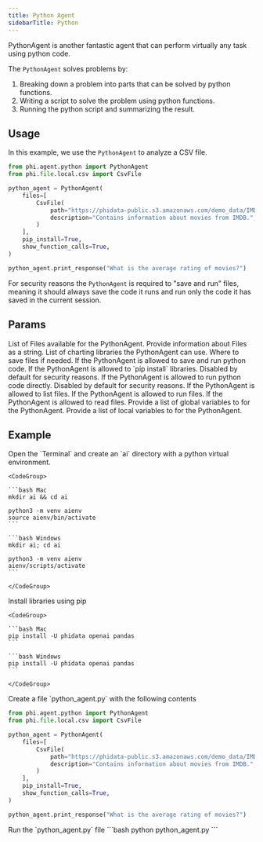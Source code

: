 ```yaml
---
title: Python Agent
sidebarTitle: Python
---
```


PythonAgent is another fantastic agent that can perform virtually any task using python code.

The `PythonAgent` solves problems by:

1. Breaking down a problem into parts that can be solved by python functions.
2. Writing a script to solve the problem using python functions.
3. Running the python script and summarizing the result.

## Usage

In this example, we use the `PythonAgent` to analyze a CSV file.

```python python_agent.py
from phi.agent.python import PythonAgent
from phi.file.local.csv import CsvFile

python_agent = PythonAgent(
    files=[
        CsvFile(
            path="https://phidata-public.s3.amazonaws.com/demo_data/IMDB-Movie-Data.csv",
            description="Contains information about movies from IMDB.",
        )
    ],
    pip_install=True,
    show_function_calls=True,
)

python_agent.print_response("What is the average rating of movies?")
```

<Warning>

For security reasons the `PythonAgent` is required to "save and run" files,
meaning it should always save the code it runs and run only the code it has
saved in the current session.

</Warning>

## Params

<ResponseField name="files" type="List[File]" default="None">
  List of Files available for the PythonAgent.
</ResponseField>
<ResponseField name="file_information" type="str" default="None">
  Provide information about Files as a string.
</ResponseField>
<ResponseField
  name="charting_libraries"
  type="List[str]"
  default="['plotly', 'matplotlib', 'seaborn']"
>
  List of charting libraries the PythonAgent can use.
</ResponseField>
<ResponseField name="base_dir" type="Path" default=".">
  Where to save files if needed.
</ResponseField>
<ResponseField name="save_and_run" type="bool" default="True">
  If the PythonAgent is allowed to save and run python code.
</ResponseField>
<ResponseField name="pip_install" type="bool" default="False">
  If the PythonAgent is allowed to `pip install` libraries. Disabled by default
  for security reasons.
</ResponseField>
<ResponseField name="run_code" type="bool" default="False">
  If the PythonAgent is allowed to run python code directly. Disabled by default
  for security reasons.
</ResponseField>
<ResponseField name="list_files" type="bool" default="False">
  If the PythonAgent is allowed to list files.
</ResponseField>
<ResponseField name="run_files" type="bool" default="True">
  If the PythonAgent is allowed to run files.
</ResponseField>
<ResponseField name="read_files" type="bool" default="False">
  If the PythonAgent is allowed to read files.
</ResponseField>
<ResponseField name="safe_globals" type="dict" default="None">
  Provide a list of global variables to for the PythonAgent.
</ResponseField>
<ResponseField name="safe_locals" type="dict" default="None">
  Provide a list of local variables to for the PythonAgent.
</ResponseField>

## Example

<Steps>
  <Step title="Create a virtual environment">
    Open the `Terminal` and create an `ai` directory with a python virtual environment.

    <CodeGroup>

    ```bash Mac
    mkdir ai && cd ai

    python3 -m venv aienv
    source aienv/bin/activate
    ```

    ```bash Windows
    mkdir ai; cd ai

    python3 -m venv aienv
    aienv/scripts/activate
    ```

    </CodeGroup>

  </Step>
  <Step title="Install libraries">
    Install libraries using pip

    <CodeGroup>

    ```bash Mac
    pip install -U phidata openai pandas
    ```

    ```bash Windows
    pip install -U phidata openai pandas
    ```

    </CodeGroup>

  </Step>
  <Step title="Create a python agent">
    Create a file `python_agent.py` with the following contents

```python python_agent.py
from phi.agent.python import PythonAgent
from phi.file.local.csv import CsvFile

python_agent = PythonAgent(
    files=[
        CsvFile(
            path="https://phidata-public.s3.amazonaws.com/demo_data/IMDB-Movie-Data.csv",
            description="Contains information about movies from IMDB.",
        )
    ],
    pip_install=True,
    show_function_calls=True,
)

python_agent.print_response("What is the average rating of movies?")
```

  </Step>
  <Step title="Run the agent">
    Run the `python_agent.py` file
```bash
python python_agent.py
```
  </Step>
</Steps>

<Snippet file="message-us-discord.mdx" />
